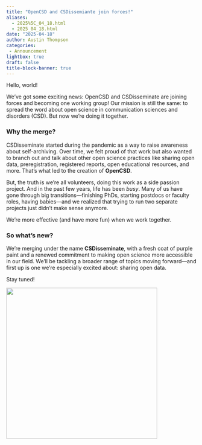 ```yaml
---
title: "OpenCSD and CSDissemiante join forces!"
aliases: 
  - 2025%5C_04_18.html
  - 2025_04_18.html
date: "2025-04-18"
author: Austin Thompson
categories:
 - Announcement
lightbox: true
draft: false
title-block-banner: true
---
```


Hello, world!

We’ve got some exciting news: OpenCSD and CSDisseminate are joining forces and becoming one working group! Our mission is still the same: to spread the word about open science in communication sciences and disorders (CSD). But now we’re doing it together.

### Why the merge?

CSDisseminate started during the pandemic as a way to raise awareness about self-archiving. Over time, we felt proud of that work but also wanted to branch out and talk about other open science practices like sharing open data, preregistration, registered reports, open educational resources, and more. That’s what led to the creation of **OpenCSD**.

But, the truth is we’re all volunteers, doing this work as a side passion project. And in the past few years, life has been *busy*. Many of us have gone through big transitions—finishing PhDs, starting postdocs or faculty roles, having babies—and we realized that trying to run two separate projects just didn’t make sense anymore.

We’re more effective (and have more fun) when we work together.

### So what’s new?

We’re merging under the name **CSDisseminate**, with a fresh coat of purple paint and a renewed commitment to making open science more accessible in our field. We’ll be tackling a broader range of topics moving forward—and first up is one we’re especially excited about: sharing open data.

Stay tuned!

![](merger-image.png){fig-alt="Graphic featuring the phrase “TOGETHER IS BETTER” with the old CSDisseminate logo (a document with an unlocked padlock) and the OpenCSD LOGO (a lightbulb with a waveform inside) merging visually. The background uses overlapping pastel shapes in pink, blue, and purple, with a white “X” in the center suggesting collaboration. The CSDisseminate logo appears at the bottom." width="400"}
